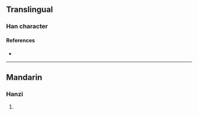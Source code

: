 {{character info/new}}
==Translingual==

===Han character===
{{Han char|rn=96|rad=玉|as=08|sn=12|four=|canj=MGTGU,MGTQU|ids=⿰𤣩羌}}

====References====
* {{Han ref|kx=0736.070|dkj=21083|hdz=21118.100|uh=7437|ud=29751}}

----

==Mandarin==

===Hanzi===
{{cmn-hanzi|pin=[[què]] ([[que4]])|wg=ch'üeh<sup>4</sup>}}

# {{rfdef|cmn|sort=玉08}}